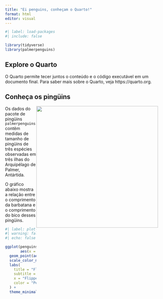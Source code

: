 ```yaml
---
title: "Ei penguins, conheçam o Quarto!"
format: html
editor: visual
---
```


```r
#| label: load-packages
#| include: false

library(tidyverse)
library(palmerpenguins)
```

## Explore o Quarto

O Quarto permite tecer juntos o conteúdo e o código executável em um documento final. Para saber mais sobre o Quarto, veja https://quarto.org.

## Conheça os pingüins 

![](https://raw.githubusercontent.com/quarto-dev/quarto-web/main/docs/get-started/hello/rstudio/lter_penguins.png){style="float:right;" fig-alt="Illustration of three species of Palmer Archipelago penguins: Chinstrap, Gentoo, and Adelie. Artwork by @allison_horst." width="401"}

Os dados do pacote de pingüins `palmerpenguins` contêm medidas de tamanho de pingüins de três espécies observadas em três ilhas do Arquipélago de Palmer, Antártida.

O gráfico abaixo mostra a relação entre o comprimento da barbatana e o comprimento do bico desses pingüins.

```r
#| label: plot-penguins
#| warning: false
#| echo: false

ggplot(penguins, 
       aes(x = flipper_length_mm, y = bill_length_mm)) +
  geom_point(aes(color = species, shape = species)) +
  scale_color_manual(values = c("darkorange","purple","cyan4")) +
  labs(
    title = "Flipper and bill length",
    subtitle = "Dimensions for penguins at Palmer Station LTER",
    x = "Flipper length (mm)", y = "Bill length (mm)",
    color = "Penguin species", shape = "Penguin species"
  ) +
  theme_minimal()
```
